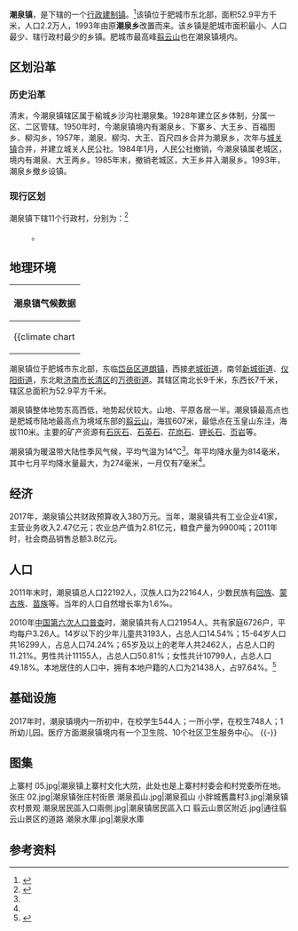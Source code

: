 {{noteTA
|G1=Unit
}}
{{中国乡级行政区
|行政区全称           = 潮泉镇
|景观照片文件名       = 潮泉中街_02.jpg
|景观照片大小         = 200px
|景观照片描述         = 潮泉中街
|汉语拼音             = Cháoquán Zhèn
|其他语言             = <!-- 用少数民族语言表达的地名，选填，多种语言可使用<br>分行 -->
|其他语言名称         = <!-- 该政区与上一个参数所对应少数民族语言的名称，多种语言可使用<br>分行 -->
|旧称                 = 潮泉乡
|地名出处             = 以驻地潮泉村命名。潮泉村因其地低洼潮湿而得名<ref>{{cite book |author1=山东省地名研究所 |publisher=山东省地图出版社 |date=1999-08|title=《山东省地名志 第一卷（行政区划 居民地卷）上册》|page=997}}</ref>
|位置图文件名         = Chaoquan_Town_in_Taian.png
|位置图描述           = 潮泉镇在肥城市和泰安市的位置
|自定义图片           = 
<!--以下内容将显示在“概览”栏-->
|上级行政区           = [[肥城市|肥城市]]
|行政区类别           = [[行政建制镇|行政建制镇]]
|行政区划代码         = 37 09 83 101
|行政区划             = 11
|村委会               = 11
|居委会               = <!-- 社区数 -->
|建置时间             = 1993年8月
|领导职位             = 镇长
|领导名称             = <!-- 行政长官姓名 -->
|领导职位2            = 镇党委书记
|领导名称2            = <!-- 行政长官姓名 -->
|政府驻地             = 潮泉村
|毗邻行政区           =东：[[道朗镇|道朗镇]]<br />西：[[老城街道_(肥城市)|老城街道]]<br />南：[[仪阳街道|仪阳街道]]、[[新城街道_(肥城市)|新城街道]]<br />东北：[[万德街道|万德街道]]
<!--以下内容将显示在“地理、人口、经济”栏-->
|总面积               = 52.91平方千米{{r|年鉴2018}}
|总人口               = 22300{{r|年鉴2018}}
|总人口年份           = 2017
|户籍人口             = 
|户籍人口年份         = 
|常住人口             = 
|常住人口年份         = 
|人口密度             = 420人/平方千米
|GDP                  = 16.37亿{{r|镇街风采}}
|GDP年份              = 2015
|邮政编码             = 271614{{r|镇街风采}}
|电话区号             = 538
|官方网站             = 
|网站名称             = 
|37/09/83/101/000}}
'''潮泉镇'''，是{{PRC admin/fullname|37/09/83/101/000|3}}下辖的一个[[行政建制镇|行政建制镇]]。<ref>{{PRC admin/ref sgc|{{PRC admin/parent|37/09/83/101/000}}}}</ref>该镇位于肥城市东北部，面积52.9平方千米，人口2.2万人，1993年由原'''潮泉乡'''改置而来。该乡镇是肥城市面积最小、人口最少、辖行政村最少的乡镇。肥城市最高峰[[翦云山|翦云山]]也在潮泉镇境内。
== 区划沿革 ==
=== 历史沿革 ===
清末，今潮泉镇辖区属于榆城乡沙沟社潮泉集。1928年建立区乡体制，分属一区、二区管辖。1950年时，今潮泉镇境内有潮泉乡、下寨乡、大王乡、百福图乡、柳沟乡，1957年，潮泉、柳沟、大王、百尺四乡合并为潮泉乡，次年与[[老城街道_(肥城市)|城关镇]]合并，并建立城关人民公社。1984年1月，人民公社撤销，今潮泉镇属老城区，境内有潮泉、大王两乡。1985年末，撤销老城区，大王乡并入潮泉乡。1993年，潮泉乡撤乡设镇。{{r|政区大典|市志}}
=== 现行区划 ===

潮泉镇下辖11个行政村，分别为：<ref>{{PRC admin/ref sgc|37/09/83/101/000}}</ref>

:{{PRC admin/children|37/09/83/101/000}}。

== 地理环境 ==
{| class="wikitable mw-collapsible mw-collapsed" align=left border=1
|-
! 潮泉镇气候数据
|-
|{{climate chart
| 潮泉镇
| -7| 4| 7
| -3| 9| 23
| 1| 17| 15
| 6| 25| 54
| 13| 29| 71
| 19| 33| 65
| 21| 31| 274
| 21| 28| 133
| 17| 27| 103
| 9| 23| 15
| 3| 14| 38
| -5| 4| 17
|float=right
|clear=right
|source = <ref name = "nasa"/>
}}
|}
潮泉镇位于肥城市东北部，东临[[岱岳区|岱岳区]][[道朗镇|道朗镇]]，西接[[老城街道_(肥城市)|老城街道]]，南邻[[新城街道_(肥城市)|新城街道]]、[[仪阳街道|仪阳街道]]，东北毗[[济南市|济南市]][[长清区|长清区]]的[[万德街道|万德街道]]。其辖区南北长9千米，东西长7千米，辖区总面积为52.9平方千米{{r|政区大典}}。

潮泉镇整体地势东高西低，地势起伏较大。山地、平原各居一半。潮泉镇最高点也是肥城市陆地最高点为境域东部的[[翦云山|翦云山]]，海拔607米，最低点在玉皇山东洼，海拔110米。主要的矿产资源有[[石灰石|石灰石]]、[[石英石|石英石]]、[[花岗石|花岗石]]、[[钾长石|钾长石]]、[[页岩|页岩]]等{{r|政区大典}}。

潮泉镇为暖温带大陆性季风气候，平均气温为14℃<ref name = "nasa"/>。年平均降水量为814毫米，其中七月平均降水量最大，为274毫米，一月仅有7毫米<ref name = "nasarain"/>。

== 经济 ==
2017年，潮泉镇公共财政预算收入380万元。当年，潮泉镇共有工业企业41家，主营业务收入2.47亿元；农业总产值为2.81亿元，粮食产量为9900吨{{r|年鉴2018}}；2011年时，社会商品销售总额3.8亿元{{r|政区大典}}。

== 人口 ==
2011年末时，潮泉镇总人口22192人，汉族人口为22164人，少数民族有[[回族|回族]]、[[蒙古族|蒙古族]]、[[苗族|苗族]]等。当年的人口自然增长率为1.6‰{{r|政区大典}}。

2010年[[中国第六次人口普查|中国第六次人口普查]]时，潮泉镇共有人口21954人。共有家庭6726户，平均每户3.26人。14岁以下的少年儿童共3193人，占总人口14.54%；15-64岁人口共16299人，占总人口74.24%；65岁及以上的老年人共2462人，占总人口的11.21%。男性共计11155人，占总人口50.81%；女性共计10799人，占总人口49.18%。本地居住的人口中，拥有本地户籍的人口为21438人，占97.64%。<ref name="人口普查2010">{{cite book| title =《中国2010年人口普查分乡、镇、街道资料》| author1 =中国国务院人口普查办公室| author2 =中国国家统计局人口就业统计司| year =2010| website =| page =表15 山东省乡、镇、街道人口| format =|}}</ref>

== 基础设施 ==
2017年时，潮泉镇境内一所初中，在校学生544人；一所小学，在校生748人；1所幼儿园。医疗方面潮泉镇境内有一个卫生院、10个社区卫生服务中心{{r|年鉴2018}}。
{{-}}
== 图集 ==
<gallery mode="packed-hover">
上寨村 05.jpg|潮泉镇上寨村文化大院，此处也是上寨村村委会和村党委所在地。
张庄 02.jpg|潮泉镇张庄村街景
潮泉孤山.jpg|潮泉孤山
小胖城舊農村3.jpg|潮泉镇农村景观
潮泉居民區入口兩側.jpg|潮泉镇居民區入口
翦云山景区附近.jpg|通往翦云山景区的道路
潮泉水庫.jpg|潮泉水庫
</gallery>
== 参考资料 ==

{{reflist|29em
|refs=
<ref name="政区大典">{{cite book |author1=中华人民共和国民政部 |authorlink1=中华人民共和国民政部 |editor=李立国等 |title=《中华人民共和国政区大典·山东省卷》|date=2015-01 |publisher=中国社会出版社 |location=北京 |isbn=978-7-5087-4938-9 |ref=REF中华人民共和国政区大典|page=1792-1993}}</ref>
<ref name = "nasa">{{Cite web|url= http://neo.sci.gsfc.nasa.gov/dataset_index.php|title= NASA Earth Observations Data Set Index|access-date= 2016-01-30|publisher= NASA|archive-url= https://web.archive.org/web/20190407091601/https://neo.sci.gsfc.nasa.gov/dataset_index.php|archive-date= 2019-04-07|dead-url= no}}</ref>
<ref name = "nasarain">{{Cite web|url= http://neo.sci.gsfc.nasa.gov/view.php?datasetId=TRMM_3B43M|title= NASA Earth Observations: Rainfall (1 month - TRMM)|access-date= 2016-01-30|publisher= NASA/Tropical Rainfall Monitoring Mission|archive-url= https://web.archive.org/web/20160412131428/http://neo.sci.gsfc.nasa.gov/view.php?datasetId=TRMM_3B43M|archive-date= 2016-04-12|dead-url= no}}</ref>
<ref name="镇街风采">{{cite web |title=潮泉镇 |url=http://www.feicheng.gov.cn/art/2019/5/5/art_78093_5807207.html |website=肥城市人民政府 |accessdate=2020-02-13 |date=2019-05-05}}</ref>
<ref name="年鉴2018">{{cite book |author1=肥城市地方史志办公室 |title=《肥城年鉴（2018）》 |date=2018-10 |publisher=方志出版社 |isbn=978-7-5144-3355-5 |url=http://lib.sdsqw.cn/bin/mse.exe?seachword=&K=c96&A=14&run=12#0 |accessdate=2020-02-13 |archive-url=https://web.archive.org/web/20190610155407/http://lib.sdsqw.cn/bin/mse.exe?seachword=&K=c96&A=14&run=12 |archive-date=2019-06-10 |dead-url=no }}</ref>
[[行政建制镇|行政建制镇]]
<ref name="市志">{{Cite book|url=http://lib.sdsqw.cn/bin/mse.exe?seachword=%u80A5%u57CE%u53BF%u5FD7&K=c96&A=4&run=12#0|title=肥城市志（1988-2002）|last=肥城市地方史志编纂委员会.|first=|last2=|date=2006-1|publisher=方志出版社|year=2006|isbn=7801927036|edition=第1版|location=北京市|pages=|chapter=|oclc=122721857|access-date=2020-02-13|archive-date=2021-08-04|archive-url=https://web.archive.org/web/20210804072155/http://lib.sdsqw.cn/bin/mse.exe?seachword=%25u80A5%25u57CE%25u53BF%25u5FD7&K=c96&A=4&run=12|dead-url=no}}</ref>
}}
{{PRC admin/navcat|37/09/83/101/000}}